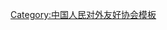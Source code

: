 {{Navbox
| name   = 中国人民对外友好协会第九届全国理事会
| title  = [[中国人民对外友好协会]]第九届全国理事会
| above  = 2007年5月－2012年5月
| bodyclass = hlist
| group1 = 会长
| list1  = [[陈昊苏]]{{to}}[[李小林]]
| group2 = 副会长 
| list2  = 
* [[李小林]]（升为会长）
* [[井顿泉]]
* [[冯佐库]]
* [[李建平]]
| group3 = 秘书长 
| list3  = [[罗勤|罗　勤]]
| group4 = 顾问
| list4  = 
* [[司马义·艾买提]]
* [[何魯麗]]
* [[成思危]]
* [[蒋正华]]
* [[顾秀莲]]
* [[罗豪才]]
* [[阿不来提·阿不都热西提]]
* [[徐匡迪]]
* [[布赫|布　赫]]
* [[铁木尔·达瓦买提]]
* [[彭珮云]]
* [[宋健|宋　健]]
* [[胡启立]]
* [[王文元]]
* [[乌云其木格]]
* [[韩启德]]
* [[白立忱]]
* [[李金华 (审计长)|李金华]]
| group5 = 
| list5  = 
| group6 = 
| list6  = 
}}<noinclude>
{{collapsible option}}
[[Category:中国人民对外友好协会模板]]
</noinclude>